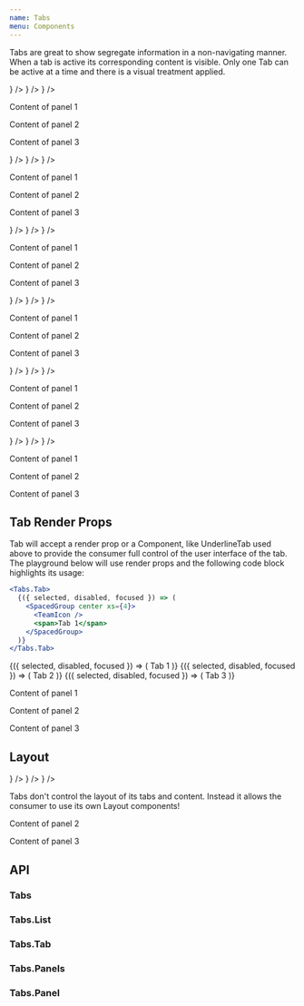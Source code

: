 ```yaml
---
name: Tabs
menu: Components
---
```



Tabs are great to show segregate information in a non-navigating manner. When a tab is active its corresponding content is visible.
Only one Tab can be active at a time and there is a visual treatment applied.

<Playground>
  <form action="/submission">
    <SpacedGroup xs={16}>
      <Tabs defaultActiveTab={0} defaultFocusedTab={0} data-test="Tabs">
        <Grid>
          <Tabs.List data-test="Tabs.List">
            <Tabs.Tab data-test="Tabs.Tab.1">
              <UnderlineTab title="Tab 1" icon={<TeamIcon />} />
            </Tabs.Tab>
            <Tabs.Tab data-test="Tabs.Tab.2">
              <UnderlineTab title="Tab 2" icon={<TeamIcon />} />
            </Tabs.Tab>
            <Tabs.Tab data-test="Tabs.Tab.3">
              <UnderlineTab title="Tab 3" icon={<TeamIcon />} />
            </Tabs.Tab>
          </Tabs.List>
          <Tabs.Panels>
            <Tabs.Panel data-test="Tabs.Panel.1">
              <p>Content of panel 1</p>
            </Tabs.Panel>
            <Tabs.Panel data-test="Tabs.Panel.2">
              <p>Content of panel 2</p>
            </Tabs.Panel>
            <Tabs.Panel data-test="Tabs.Panel.3">
              <p>Content of panel 3</p>
            </Tabs.Panel>
          </Tabs.Panels>
        </Grid>
      </Tabs>
      <Tabs defaultActiveTab={2}>
        <Grid>
          <Tabs.List>
            <Tabs.Tab>
              <UnderlineTab title="Tab 1" icon={<TeamIcon />} />
            </Tabs.Tab>
            <Tabs.Tab disabled>
              <UnderlineTab title="Tab 2" icon={<TeamIcon />} />
            </Tabs.Tab>
            <Tabs.Tab>
              <UnderlineTab title="Tab 3" icon={<TeamIcon />} />
            </Tabs.Tab>
          </Tabs.List>
          <Tabs.Panels>
            <Tabs.Panel>
              <p>Content of panel 1</p>
            </Tabs.Panel>
            <Tabs.Panel>
              <p>Content of panel 2</p>
            </Tabs.Panel>
            <Tabs.Panel>
              <p>Content of panel 3</p>
            </Tabs.Panel>
          </Tabs.Panels>
        </Grid>
      </Tabs>
      <Tabs defaultActiveTab={2}>
        <Grid>
          <Tabs.List>
            <Tabs.Tab disabled>
              <UnderlineTab title="Tab 1" icon={<TeamIcon />} />
            </Tabs.Tab>
            <Tabs.Tab disabled>
              <UnderlineTab title="Tab 2" icon={<TeamIcon />} />
            </Tabs.Tab>
            <Tabs.Tab>
              <UnderlineTab title="Tab 3" icon={<TeamIcon />} />
            </Tabs.Tab>
          </Tabs.List>
          <Tabs.Panels>
            <Tabs.Panel>
              <p>Content of panel 1</p>
            </Tabs.Panel>
            <Tabs.Panel>
              <p>Content of panel 2</p>
            </Tabs.Panel>
            <Tabs.Panel>
              <p>Content of panel 3</p>
            </Tabs.Panel>
          </Tabs.Panels>
        </Grid>
      </Tabs>
      <Tabs defaultActiveTab={0}>
        <Grid>
          <Tabs.List>
            <Tabs.Tab>
              <UnderlineTab title="Tab 1" icon={<TeamIcon />} />
            </Tabs.Tab>
            <Tabs.Tab disabled>
              <UnderlineTab title="Tab 2" icon={<TeamIcon />} />
            </Tabs.Tab>
            <Tabs.Tab disabled>
              <UnderlineTab title="Tab 3" icon={<TeamIcon />} />
            </Tabs.Tab>
          </Tabs.List>
          <Tabs.Panels>
            <Tabs.Panel>
              <p>Content of panel 1</p>
            </Tabs.Panel>
            <Tabs.Panel>
              <p>Content of panel 2</p>
            </Tabs.Panel>
            <Tabs.Panel>
              <p>Content of panel 3</p>
            </Tabs.Panel>
          </Tabs.Panels>
        </Grid>
      </Tabs>
      <Tabs defaultActiveTab={1}>
        <Grid>
          <Tabs.List>
            <Tabs.Tab disabled>
              <UnderlineTab title="Tab 1" icon={<TeamIcon />} />
            </Tabs.Tab>
            <Tabs.Tab>
              <UnderlineTab title="Tab 2" icon={<TeamIcon />} />
            </Tabs.Tab>
            <Tabs.Tab disabled>
              <UnderlineTab title="Tab 3" icon={<TeamIcon />} />
            </Tabs.Tab>
          </Tabs.List>
          <Tabs.Panels>
            <Tabs.Panel>
              <p>Content of panel 1</p>
            </Tabs.Panel>
            <Tabs.Panel>
              <p>Content of panel 2</p>
            </Tabs.Panel>
            <Tabs.Panel>
              <p>Content of panel 3</p>
            </Tabs.Panel>
          </Tabs.Panels>
        </Grid>
      </Tabs>
      <Tabs defaultActiveTab={0}>
        <Grid>
          <Tabs.List>
            <Tabs.Tab disabled>
              <UnderlineTab title="Tab 1" icon={<TeamIcon />} />
            </Tabs.Tab>
            <Tabs.Tab disabled>
              <UnderlineTab title="Tab 2" icon={<TeamIcon />} />
            </Tabs.Tab>
            <Tabs.Tab disabled>
              <UnderlineTab title="Tab 3" icon={<TeamIcon />} />
            </Tabs.Tab>
          </Tabs.List>
          <Tabs.Panels>
            <Tabs.Panel>
              <p>Content of panel 1</p>
            </Tabs.Panel>
            <Tabs.Panel>
              <p>Content of panel 2</p>
            </Tabs.Panel>
            <Tabs.Panel>
              <p>Content of panel 3</p>
            </Tabs.Panel>
          </Tabs.Panels>
        </Grid>
      </Tabs>
    </SpacedGroup>
  </form>
</Playground>

## Tab Render Props

Tab will accept a render prop or a Component, like UnderlineTab used above to provide the consumer full control of the user interface of the tab.
The playground below will use render props and the following code block highlights its usage:

```jsx
<Tabs.Tab>
  {({ selected, disabled, focused }) => (
    <SpacedGroup center xs={4}>
      <TeamIcon />
      <span>Tab 1</span>
    </SpacedGroup>
  )}
</Tabs.Tab>
```

<Playground>
  <SpacedGroup>
    <Tabs defaultActiveTab={0}>
      <Grid>
        <Tabs.List>
          <Tabs.Tab>
            {({ selected, disabled, focused }) => (
              <SpacedGroup center xs={4}>
                <TeamIcon />
                <span>Tab 1</span>
              </SpacedGroup>
            )}
          </Tabs.Tab>
          <Tabs.Tab disabled>
            {({ selected, disabled, focused }) => (
              <SpacedGroup center xs={4}>
                <TeamIcon />
                <span>Tab 2</span>
              </SpacedGroup>
            )}
          </Tabs.Tab>
          <Tabs.Tab>
            {({ selected, disabled, focused }) => (
              <SpacedGroup center xs={4}>
                <TeamIcon />
                <span>Tab 3</span>
              </SpacedGroup>
            )}
          </Tabs.Tab>
        </Tabs.List>
        <Tabs.Panels>
          <Tabs.Panel>
            <p>Content of panel 1</p>
          </Tabs.Panel>
          <Tabs.Panel>
            <p>Content of panel 2</p>
          </Tabs.Panel>
          <Tabs.Panel>
            <p>Content of panel 3</p>
          </Tabs.Panel>
        </Tabs.Panels>
      </Grid>
    </Tabs>
  </SpacedGroup>
</Playground>

## Layout

<Playground>
  <SpacedGroup>
    <Tabs defaultActiveTab={0}>
      <Grid>
        <Tabs.List>
          <Tabs.Tab>
            <UnderlineTab placement="right" title="Tab 1" icon={<TeamIcon />} />
          </Tabs.Tab>
          <Tabs.Tab>
            <UnderlineTab placement="right" title="Tab 2" icon={<TeamIcon />} />
          </Tabs.Tab>
          <Tabs.Tab>
            <UnderlineTab placement="right" title="Tab 3" icon={<TeamIcon />} />
          </Tabs.Tab>
        </Tabs.List>
        <SpacedGroup>
          <Tabs.Panels>
            <Tabs.Panel>
              <p>
                Tabs don't control the layout of its tabs and content. Instead
                it allows the consumer to use its own Layout components!
              </p>
            </Tabs.Panel>
            <Tabs.Panel>
              <p>Content of panel 2</p>
            </Tabs.Panel>
            <Tabs.Panel>
              <p>Content of panel 3</p>
            </Tabs.Panel>
          </Tabs.Panels>
        </SpacedGroup>
      </Grid>
    </Tabs>
  </SpacedGroup>
</Playground>

## API

### Tabs

<PropsTable of={Tabs} />

### Tabs.List

<PropsTable of={Tabs.List} />

### Tabs.Tab

<PropsTable of={Tabs.Tab} />

### Tabs.Panels

<PropsTable of={Tabs.Panels} />

### Tabs.Panel

<PropsTable of={Tabs.Panel} />
